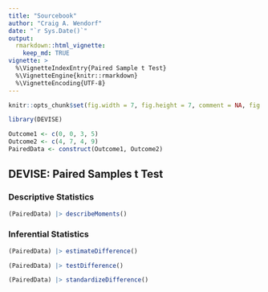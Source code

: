 ```yaml
---
title: "Sourcebook"
author: "Craig A. Wendorf"
date: "`r Sys.Date()`"
output: 
  rmarkdown::html_vignette:
    keep_md: TRUE
vignette: >
  %\VignetteIndexEntry{Paired Sample t Test}
  %\VignetteEngine{knitr::rmarkdown}
  %\VignetteEncoding{UTF-8}
---
```


```r
knitr::opts_chunk$set(fig.width = 7, fig.height = 7, comment = NA, fig.path = "figures/")
```

```r
library(DEVISE)
```

```r
Outcome1 <- c(0, 0, 3, 5)
Outcome2 <- c(4, 7, 4, 9)
PairedData <- construct(Outcome1, Outcome2)
```

## DEVISE: Paired Samples t Test

### Descriptive Statistics

```r
(PairedData) |> describeMoments()
```

### Inferential Statistics

```r
(PairedData) |> estimateDifference()
```

```r
(PairedData) |> testDifference()
```

```r
(PairedData) |> standardizeDifference()
```
